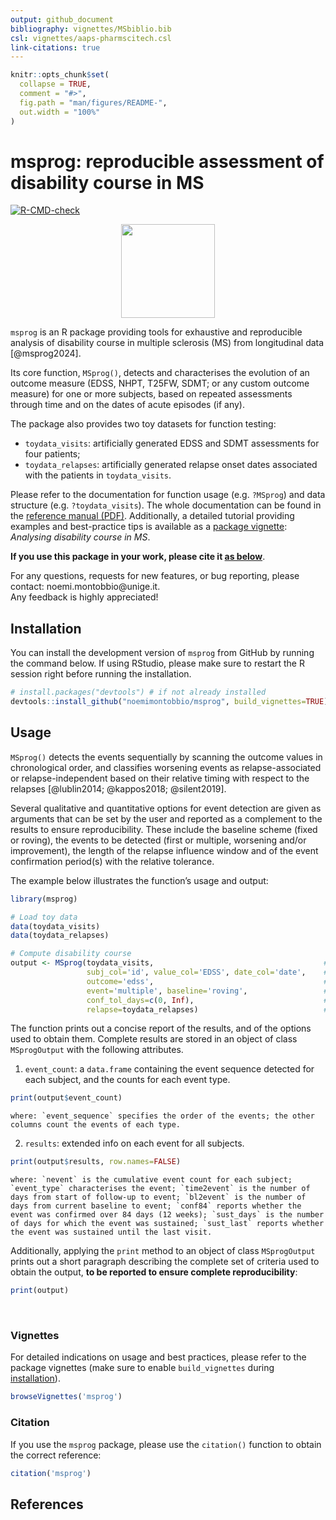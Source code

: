 ```yaml
---
output: github_document
bibliography: vignettes/MSbiblio.bib
csl: vignettes/aaps-pharmscitech.csl
link-citations: true
---
```


<!-- README.md is generated from README.Rmd. Please only edit README.Rmd -->


```r
knitr::opts_chunk$set(
  collapse = TRUE,
  comment = "#>",
  fig.path = "man/figures/README-",
  out.width = "100%"
)
```

# msprog: reproducible assessment of disability course in MS 

<!-- badges: start -->
[![R-CMD-check](https://github.com/noemimontobbio/msprog/actions/workflows/R-CMD-check.yaml/badge.svg)](https://github.com/noemimontobbio/msprog/actions/workflows/R-CMD-check.yaml)
<!-- badges: end -->

<p align="center">
  <img src="man/figures/logo.png" width="150"/>
</p>

`msprog` is an R package providing tools for exhaustive and reproducible analysis of disability course in multiple sclerosis (MS) from longitudinal data [@msprog2024]. 

Its core function, `MSprog()`, detects and characterises the evolution of an outcome measure (EDSS, NHPT, T25FW, SDMT; or any custom outcome measure) for one or more subjects, based on repeated assessments through time and on the dates of acute episodes (if any).

The package also provides two toy datasets for function testing:

* `toydata_visits`: artificially generated EDSS and SDMT assessments for four patients;
* `toydata_relapses`: artificially generated relapse onset dates associated with the patients in `toydata_visits`.

Please refer to the documentation for function usage (e.g. `?MSprog`) and data structure (e.g. `?toydata_visits`). The whole documentation can be found in the [reference manual (PDF)](msprog.pdf). Additionally, a detailed tutorial providing examples and best-practice tips is available as a [package vignette](#vignette): *Analysing disability course in MS*. 

<!-- The outcome computation can be run locally on any computer with R version $\geq$ 3.5.0 (see installation instructions below), or online via a user-friendly [web application](https://msprog.shinyapps.io/msprog/). -->

**If you use this package in your work, please cite it [as below](#citation)**.

For any questions, requests for new features, or bug reporting, please contact: noemi.montobbio\@unige.it.<br /> Any feedback is highly appreciated!

<a id="install"></a>

## Installation

You can install the development version of `msprog` from GitHub by running the command below.
If using RStudio, please make sure to restart the R session right before running the installation.

``` r
# install.packages("devtools") # if not already installed
devtools::install_github("noemimontobbio/msprog", build_vignettes=TRUE)
```

## Usage

`MSprog()` detects the events sequentially by scanning the outcome values in chronological order, and classifies worsening events as relapse-associated or relapse-independent based on their relative timing with respect to the relapses [@lublin2014; @kappos2018; @silent2019].

Several qualitative and quantitative options for event detection are given as arguments that can be set by the user and reported as a complement to the results to ensure reproducibility. These include the baseline scheme (fixed or roving), the events to be detected (first or multiple, worsening and/or improvement), the length of the relapse influence window and of the event confirmation period(s) with the relative tolerance.

The example below illustrates the function's usage and output:

```r
library(msprog)

# Load toy data
data(toydata_visits)
data(toydata_relapses)

# Compute disability course
output <- MSprog(toydata_visits,                                      # provide data on visits
                 subj_col='id', value_col='EDSS', date_col='date',    # specify column names
                 outcome='edss',                                      # specify outcome type
                 event='multiple', baseline='roving',                 # modify default options
                 conf_tol_days=c(0, Inf),                             # modify default options
                 relapse=toydata_relapses)                            # provide data on relapses
```
The function prints out a concise report of the results, and of the options used to obtain them. Complete results are stored in an object of class `MSprogOutput` with the following attributes.

1. `event_count`: a `data.frame` containing the event sequence detected for each subject, and the counts for each event type.
```r
print(output$event_count)
```
    where: `event_sequence` specifies the order of the events; the other columns count the events of each type.
    
2. `results`: extended info on each event for all subjects.
```r
print(output$results, row.names=FALSE)
```
    where: `nevent` is the cumulative event count for each subject; `event_type` characterises the event; `time2event` is the number of days from start of follow-up to event; `bl2event` is the number of days from current baseline to event; `conf84` reports whether the event was confirmed over 84 days (12 weeks); `sust_days` is the number of days for which the event was sustained; `sust_last` reports whether the event was sustained until the last visit. 


Additionally, applying the `print` method to an object of class `MSprogOutput` prints out a short paragraph describing the complete set of criteria used to obtain the output, **to be reported to ensure complete reproducibility**:
```r
print(output)
```

<br />

<a id="vignette"></a>

### Vignettes
For detailed indications on usage and best practices, please refer to the package vignettes (make sure to enable `build_vignettes` during [installation](#install)). 
```r
browseVignettes('msprog')
```

<a id="citation"></a>

### Citation

If you use the `msprog` package, please use the `citation()` function to obtain the correct reference:
```r
citation('msprog')
```
    
## References
